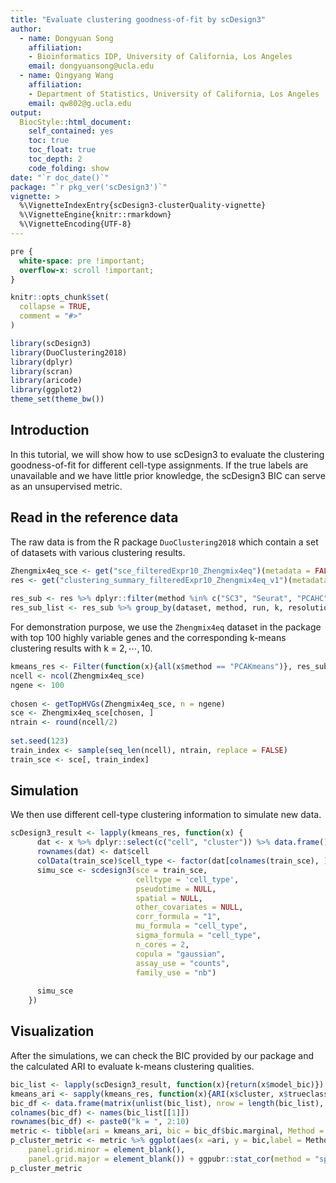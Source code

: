 ```yaml
---
title: "Evaluate clustering goodness-of-fit by scDesign3"
author: 
  - name: Dongyuan Song
    affiliation:
    - Bioinformatics IDP, University of California, Los Angeles
    email: dongyuansong@ucla.edu
  - name: Qingyang Wang
    affiliation:
    - Department of Statistics, University of California, Los Angeles
    email: qw802@g.ucla.edu
output: 
  BiocStyle::html_document:
    self_contained: yes
    toc: true
    toc_float: true
    toc_depth: 2
    code_folding: show
date: "`r doc_date()`"
package: "`r pkg_ver('scDesign3')`"
vignette: >
  %\VignetteIndexEntry{scDesign3-clusterQuality-vignette}
  %\VignetteEngine{knitr::rmarkdown}
  %\VignetteEncoding{UTF-8}
---
```


```css
pre {
  white-space: pre !important;
  overflow-x: scroll !important;
}
```


```r
knitr::opts_chunk$set(
  collapse = TRUE,
  comment = "#>"
)
```


```r
library(scDesign3)
library(DuoClustering2018)
library(dplyr)
library(scran)
library(aricode)
library(ggplot2)
theme_set(theme_bw())
```

## Introduction
In this tutorial, we will show how to use scDesign3 to evaluate the clustering goodness-of-fit for different cell-type assignments. If the true labels are unavailable and we have little prior knowledge, the scDesign3 BIC can serve as an unsupervised metric.


## Read in the reference data
The raw data is from the R package `DuoClustering2018` which contain a set of datasets with various clustering results.
```r
Zhengmix4eq_sce <- get("sce_filteredExpr10_Zhengmix4eq")(metadata = FALSE)
res <- get("clustering_summary_filteredExpr10_Zhengmix4eq_v1")(metadata = FALSE)
  
res_sub <- res %>% dplyr::filter(method %in% c("SC3", "Seurat", "PCAHC", "PCAKmeans", "CIDR") & run == 1)
res_sub_list <- res_sub %>% group_by(dataset, method, run, k, resolution) %>% group_split()
```

For demonstration purpose, we use the `Zhengmix4eq` dataset in the package with top 100 highly variable genes and the corresponding k-means clustering results with k = $2 ,\cdots, 10$.
```r
kmeans_res <- Filter(function(x){all(x$method == "PCAKmeans")}, res_sub_list)
ncell <- ncol(Zhengmix4eq_sce)
ngene <- 100
  
chosen <- getTopHVGs(Zhengmix4eq_sce, n = ngene)
sce <- Zhengmix4eq_sce[chosen, ]
ntrain <- round(ncell/2)
  
set.seed(123)
train_index <- sample(seq_len(ncell), ntrain, replace = FALSE)
train_sce <- sce[, train_index]
```

## Simulation
We then use different cell-type clustering information to simulate new data.
```r
scDesign3_result <- lapply(kmeans_res, function(x) {
      dat <- x %>% dplyr::select(c("cell", "cluster")) %>% data.frame()
      rownames(dat) <- dat$cell
      colData(train_sce)$cell_type <- factor(dat[colnames(train_sce), ]$cluster)
      simu_sce <- scdesign3(sce = train_sce, 
                            celltype = 'cell_type', 
                            pseudotime = NULL, 
                            spatial = NULL, 
                            other_covariates = NULL, 
                            corr_formula = "1", 
                            mu_formula = "cell_type", 
                            sigma_formula = "cell_type", 
                            n_cores = 2, 
                            copula = "gaussian", 
                            assay_use = "counts", 
                            family_use = "nb")
      
      simu_sce
    })
```

## Visualization
After the simulations, we can check the BIC provided by our package and the calculated ARI to evaluate k-means clustering qualities.
```r
bic_list <- lapply(scDesign3_result, function(x){return(x$model_bic)})
kmeans_ari <- sapply(kmeans_res, function(x){ARI(x$cluster, x$trueclass)})
bic_df <- data.frame(matrix(unlist(bic_list), nrow = length(bic_list), byrow = TRUE))
colnames(bic_df) <- names(bic_list[[1]])
rownames(bic_df) <- paste0("k = ", 2:10)
metric <- tibble(ari = kmeans_ari, bic = bic_df$bic.marginal, Method = paste0("k = ", 2:10))
p_cluster_metric <- metric %>% ggplot(aes(x =ari, y = bic,label = Method)) + geom_point() + theme_bw() + theme(aspect.ratio = 1,
    panel.grid.minor = element_blank(),
    panel.grid.major = element_blank()) + ggpubr::stat_cor(method = "spearman", cor.coef.name = "rho", label.x.npc = "left", label.y.npc = 0.5) + ylab("scDesign3 BIC") + xlab("ARI")
p_cluster_metric
```
